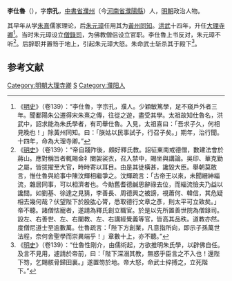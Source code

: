 '''李仕魯'''（{{bd|？||1383年|catIdx=}}），字'''宗孔'''，[[中書省|中書省]][[濮州|濮州]]（今[[河南省|河南省]][[濮陽縣|濮陽縣]]）人，[[明朝|明朝]]政治人物。

其早年从学[[朱熹|朱熹]]儒家理论，后[[朱元璋|朱元璋]]任用其为[[黃州|黃州]][[同知|同知]]。[[洪武|洪武]]十四年，升任[[大理寺卿|大理寺卿]]<ref>《[[明史|明史]]》（卷139）：“李仕魯，字宗孔，濮人。少穎敏篤學，足不窺戶外者三年。聞鄱陽朱公遷得宋朱熹之傳，往從之遊，盡受其學。太祖故知仕魯名，洪武中，詔求能為朱氏學者，有司舉仕魯。入見，太祖喜曰：「吾求子久，何相見晚也！」除黃州同知。曰：「朕姑以民事試子，行召子矣。」期年，治行聞。十四年，命為大理寺卿。”</ref>。当时朱元璋设立[[僧錄司|僧錄司]]，为佛教僧侣设立官职。李仕魯上书反对，朱元璋不听<ref>《[[明史|明史]]》（卷139）：“帝自踐阼後，頗好釋氏教。詔征東南戒德僧，數建法會於蔣山。應對稱旨者輒賜金礻闌袈裟衣，召入禁中，賜坐與講論。吳印、華克勤之屬，皆拔擢至大官，時時寄以耳目。由是其徒橫甚，讒毀大臣。舉朝莫敢言，惟仕魯與給事中陳汶輝相繼爭之。汶輝疏言：「古帝王以來，未聞縉紳緇流，雜居同事，可以相濟者也。今勛舊耆德鹹思辭祿去位，而緇流憸夫乃益以讒間。如劉基、徐達之見猜，李善長、周德興之被謗，視蕭何、韓信，其危疑相去幾何哉？伏望陛下於股肱心膂，悉取德行文章之彥，則太平可立致矣。」帝不聽。諸僧怙寵者，遂請為釋氏創立職官。於是以先所置善世院為僧錄司。設左、右善世、左、右闡教、左、右講經覺義等官，皆高其品秩。道教亦然。度僧尼道士至逾數萬。仕魯疏言：「陛下方創業，凡意指所向，即示子孫萬世法程，奈何舍聖學而崇異端乎！」章數十上，亦不聽。”</ref>。后辞职并置笏于地上，引起朱元璋大怒。朱命武士斩杀其于殿下<ref>《[[明史|明史]]》（卷139）：“仕魯性剛介，由儒術起，方欲推明朱氏學，以辟佛自任。及言不見用，遽請於帝前，曰：「陛下深溺其教，無惑乎臣言之不入也！還陛下笏，乞賜骸骨歸田裏。」遂置笏於地。帝大怒，命武士捽搏之，立死階下。”</ref>。

==参考文献==
{{wikisource|明史/卷139}}
<div class="references-small">
<references />
</div>

{{明朝人物小作品}}

[[Category:明朝大理寺卿|Category:明朝大理寺卿]]
[[Category:李姓|S]]
[[Category:濮阳人|Category:濮阳人]]